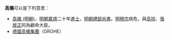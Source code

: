 '''高儀'''可以是下列意思：
* [[高儀_(明朝)|高儀 (明朝)]]，[[明朝|明朝]][[嘉靖|嘉靖]]二十年[[進士|進士]]，[[明朝禮部尚書|明朝禮部尚書]]。[[明穆宗|明穆宗]]病危，與[[高拱|高拱]]、[[張居正|張居正]]同為顧命大臣。
* [[德國高儀集團|德國高儀集團]]（GROHE）

{{disambig|Cat=二字消歧義}}